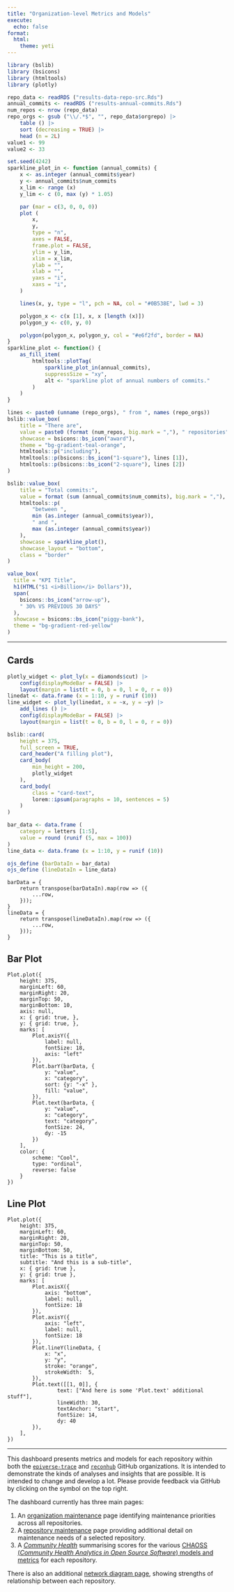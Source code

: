 ```yaml
---
title: "Organization-level Metrics and Models"
execute:
  echo: false
format:
  html:
    theme: yeti
---
```


```r
library (bslib)
library (bsicons)
library (htmltools)
library (plotly)
```

```r
repo_data <- readRDS ("results-data-repo-src.Rds")
annual_commits <- readRDS ("results-annual-commits.Rds")
num_repos <- nrow (repo_data)
repo_orgs <- gsub ("\\/.*$", "", repo_data$orgrepo) |>
    table () |>
    sort (decreasing = TRUE) |>
    head (n = 2L)
value1 <- 99
value2 <- 33
```

```r
set.seed(4242)
sparkline_plot_in <- function (annual_commits) {
    x <- as.integer (annual_commits$year)
    y <- annual_commits$num_commits
    x_lim <- range (x)
    y_lim <- c (0, max (y) * 1.05)

    par (mar = c(3, 0, 0, 0))
    plot (
        x,
        y,
        type = "n",
        axes = FALSE,
        frame.plot = FALSE,
        ylim = y_lim,
        xlim = x_lim,
        ylab = "",
        xlab = "",
        yaxs = "i",
        xaxs = "i",
    )

    lines(x, y, type = "l", pch = NA, col = "#0B538E", lwd = 3)

    polygon_x <- c(x [1], x, x [length (x)])
    polygon_y <- c(0, y, 0)

    polygon(polygon_x, polygon_y, col = "#e6f2fd", border = NA)
}
sparkline_plot <- function() {
    as_fill_item(
        htmltools::plotTag(
            sparkline_plot_in(annual_commits),
            suppressSize = "xy",
            alt <- "sparkline plot of annual numbers of commits."
        )
    )
}
```

:::{.grid}

::::{.g-col-12 .g-col-md-4}
```r
lines <- paste0 (unname (repo_orgs), " from ", names (repo_orgs))
bslib::value_box(
    title = "There are",
    value = paste0 (format (num_repos, big.mark = ","), " repositories"),
    showcase = bsicons::bs_icon("award"),
    theme = "bg-gradient-teal-orange",
    htmltools::p("including"),
    htmltools::p(bsicons::bs_icon("1-square"), lines [1]),
    htmltools::p(bsicons::bs_icon("2-square"), lines [2])
)
```
::::

::::{.g-col-12 .g-col-md-4}
```r
bslib::value_box(
    title = "Total commits:",
    value = format (sum (annual_commits$num_commits), big.mark = ","),
    htmltools::p(
        "between ",
        min (as.integer (annual_commits$year)),
        " and ",
        max (as.integer (annual_commits$year))
    ),
    showcase = sparkline_plot(),
    showcase_layout = "bottom",
    class = "border"
)
```
::::

::::{.g-col-12 .g-col-md-4}
```r
value_box(
  title = "KPI Title",
  h1(HTML("$1 <i>Billion</i> Dollars")),
  span(
    bsicons::bs_icon("arrow-up"),
    " 30% VS PREVIOUS 30 DAYS"
  ),
  showcase = bsicons::bs_icon("piggy-bank"),
  theme = "bg-gradient-red-yellow"
)
```
::::

:::

---

## Cards

```r
plotly_widget <- plot_ly(x = diamonds$cut) |>
    config(displayModeBar = FALSE) |>
    layout(margin = list(t = 0, b = 0, l = 0, r = 0))
linedat <- data.frame (x = 1:10, y = runif (10))
line_widget <- plot_ly(linedat, x = ~x, y = ~y) |>
    add_lines () |>
    config(displayModeBar = FALSE) |>
    layout(margin = list(t = 0, b = 0, l = 0, r = 0))
```

:::::{.grid}

::::{.g-col-12 .g-col-md-6}

```r
bslib::card(
    height = 375,
    full_screen = TRUE,
    card_header("A filling plot"),
    card_body(
        min_height = 200,
        plotly_widget
    ),
    card_body(
        class = "card-text",
        lorem::ipsum(paragraphs = 10, sentences = 5)
    )
)
```

::::

::::{.g-col-12 .g-col-md-6}

```r
bar_data <- data.frame (
    category = letters [1:5],
    value = round (runif (5, max = 100))
)
line_data <- data.frame (x = 1:10, y = runif (10))
```

```r
ojs_define (barDataIn = bar_data)
ojs_define (lineDataIn = line_data)
```

```ojs
barData = {
    return transpose(barDataIn).map(row => ({
        ...row,
    }));
}
lineData = {
    return transpose(lineDataIn).map(row => ({
        ...row,
    }));
}
```

::: {.panel-tabset}

## Bar Plot

```ojs
Plot.plot({
    height: 375,
    marginLeft: 60,
    marginRight: 20,
    marginTop: 50,
    marginBottom: 10,
    axis: null,
    x: { grid: true, },
    y: { grid: true, },
    marks: [
        Plot.axisY({
            label: null,
            fontSize: 18,
            axis: "left"
        }),
        Plot.barY(barData, {
            y: "value",
            x: "category",
            sort: {y: "-x" },
            fill: "value",
        }),
        Plot.text(barData, {
            y: "value",
            x: "category",
            text: "category",
            fontSize: 24,
            dy: -15
        })
    ],
    color: {
        scheme: "Cool",
        type: "ordinal",
        reverse: false
    }
})
```

## Line Plot {.active}

```ojs
Plot.plot({
    height: 375,
    marginLeft: 60,
    marginRight: 20,
    marginTop: 50,
    marginBottom: 50,
    title: "This is a title",
    subtitle: "And this is a sub-title",
    x: { grid: true },
    y: { grid: true },
    marks: [
        Plot.axisX({
            axis: "bottom",
            label: null,
            fontSize: 18
        }),
        Plot.axisY({
            axis: "left",
            label: null,
            fontSize: 18
        }),
        Plot.lineY(lineData, {
            x: "x",
            y: "y",
            stroke: "orange",
            strokeWidth:  5,
        }),
        Plot.text([[1, 0]], {
                text: ["And here is some 'Plot.text' additional stuff"],
                lineWidth: 30, 
                textAnchor: "start",
                fontSize: 14,
                dy: 40
        }),
    ],
})
```

:::

::::

:::::

---

This dashboard presents metrics and models for each repository within both the
[`epiverse-trace`](https://github.com/epiverse-trace) and
[`reconhub`](https://github.com/reconhub) GitHub organizations. It is intended
to demonstrate the kinds of analyses and insights that are possible. It is
intended to change and develop a lot. Please provide feedback via GitHub by
clicking on the symbol on the top right.

The dashboard currently has three main pages:

1. An [organization maintenance](./chaoss-org.html) page identifying
   maintenance priorities across all repositories.
2. A [repository maintenance](./chaoss-repo.html) page providing additional
   detail on maintenance needs of a selected repository.
3. A [*Community Health*](./models.html) summarising scores for the various
   [CHAOSS (*Community Health Analytics in Open Source Software*)
    models and
    metrics](https://chaoss.community/kb-metrics-and-metrics-models/) for each
    repository.

There is also an additional [network diagram page](./network.html), showing
strengths of relationship between each repository.

